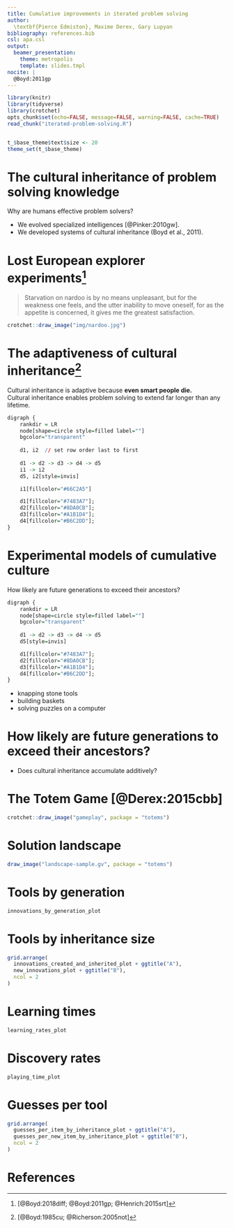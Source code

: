```yaml
---
title: Cumulative improvements in iterated problem solving
author: 
  \textbf{Pierce Edmiston}, Maxime Derex, Gary Lupyan
bibliography: references.bib
csl: apa.csl
output:
  beamer_presentation:
    theme: metropolis
    template: slides.tmpl
nocite: |
  @Boyd:2011gp
---
```

```r
library(knitr)
library(tidyverse)
library(crotchet)
opts_chunk$set(echo=FALSE, message=FALSE, warning=FALSE, cache=TRUE)
read_chunk("iterated-problem-solving.R")
```
```r
```
```r
t_$base_theme$text$size <- 20
theme_set(t_$base_theme)
```

# The cultural inheritance of problem solving knowledge

Why are humans effective problem solvers?

- We evolved specialized intelligences [@Pinker:2010gw].
- We developed systems of cultural inheritance (Boyd et al., 2011).

<!--
Today I'm going to tell you about some research that I've been working on
with Max Derex and Gary Lupyan that is related to one of the big questions
in how we understand human evolution.

Humans are incredibly effective problem solvers. Some of the clearest
evidence of this is the fact that humans have been able to solve the
problems necessary for survival in nearly every terrestrial environment
on the planet. No other single species comes close to being able to
survive in such a wide variety of environmental conditions.
So what makes humans such effective problem solvers?

One answer to this question is that we have evolved specialized intelligences.
On this view, we are effective problem solvers because we have specialized
brains that enable individuals to be smart and solve problems on their own.

An alternative view is that we owe our success in problem solving in large
part to our systems of cultural inheritance. On this view, it's not our
ability to solve problems as individuals that is all that impressive.
Instead, it's our ability to copy other people that makes us adaptive
problem solvers. Humans may be smart, but cultures are smarter.
-->

# Lost European explorer experiments[^lostexplorer]

> Starvation on nardoo is by no means unpleasant, but for the weakness one
  feels, and the utter inability to move oneself, for as the appetite is
  concerned, it gives me the greatest satisfaction.

```r
crotchet::draw_image("img/nardoo.jpg")
```

[^lostexplorer]: [@Boyd:2018diff; @Boyd:2011gp; @Henrich:2015srt]

<!--
A favorite source of evidence for why cultures are more adaptive than
individuals comes from what Rob Boyd has termed the Lost European explorer
experiments. This is where a group of intelligent and well-equipped
adventurers somehow gets stranded in a foreign land, and the test is whether
they can survive off the land long enough to make it back home. The irony of
these experiments is that the explorers often die right alongside indigenous
populations who have somehow figured out how to thrive in the same
environment.

An example of this is the Burke and Wills expedition across Australia. As they
ventured across inland Australia they were running out of supplies, but they
ran into a group of Aborigines that was surviving off the land just fine. They
saw that these Aborigines survived largely by eating an acquatic fern called
nardoo, pictured here. The Aborigines prepared this plant by mashing it into
a paste and forming it into little cakes. But all the explorers saw was that
the Aborigines were eating a lot of nardoo, and so they assumed it wasn't
harmful. It turns out that the food preparation process removed toxins from
the nardoo, and when eaten unprepared, it caused a form of thamine deficiency
that ultimately lead to their deaths.

Here is a passage from Wills diary shortly before he died, describing how
odd it was to die of starvation with a full belly.

> Starvation on nardoo is by no means unpleasant, but for the weakness one
  feels, and the utter inability to move oneself, for as the appetite is
  concerned, it gives me the greatest satisfaction.

The Lost European explorer experiments demonstrate that cultures seem to be
better at solving the problems necessary for survival than any individual
plopped down in the same environmental conditions.
-->

# The adaptiveness of cultural inheritance[^br]

Cultural inheritance is adaptive because **even smart people die.**  
Cultural inheritance enables problem solving to extend far longer than any lifetime.  

```r
digraph {
    rankdir = LR
    node[shape=circle style=filled label=""]
    bgcolor="transparent"
    
    d1, i2  // set row order last to first
    
    d1 -> d2 -> d3 -> d4 -> d5
    i1 -> i2
    d5, i2[style=invis]

    i1[fillcolor="#66C2A5"]

    d1[fillcolor="#7483A7"];
    d2[fillcolor="#8DA0CB"];
    d3[fillcolor="#A1B1D4"];
    d4[fillcolor="#B6C2DD"];
}
```

[^br]: [@Boyd:1985cu; @Richerson:2005not]

<!--
Why is cultural inheritance adaptive? Why is it more beneficial to be able to
copy someone else than it is to be able to solve problems as individuals?

One of the basic arguments given for why cultural inheritance is adaptive is
that even smart people die.

If you cannot copy, you can only accomplish so much on your own in a single
lifetime, no matter how smart you are. If you can copy, you can instead spend
your life improving what other people invented.

What this means is that problem solving can extend far longer than any single
lifetime. Eventually, cultures can solve problems that individuals cannot.
-->

# Experimental models of cumulative culture

How likely are future generations to exceed their ancestors?

```r
digraph {
    rankdir = LR
    node[shape=circle style=filled label=""]
    bgcolor="transparent"
    
    d1 -> d2 -> d3 -> d4 -> d5
    d5[style=invis]

    d1[fillcolor="#7483A7"];
    d2[fillcolor="#8DA0CB"];
    d3[fillcolor="#A1B1D4"];
    d4[fillcolor="#B6C2DD"];
}
```

- knapping stone tools
- building baskets
- solving puzzles on a computer

# How likely are future generations to exceed their ancestors?

- Does cultural inheritance accumulate additively?

# The Totem Game [@Derex:2015cbb]

```r
crotchet::draw_image("gameplay", package = "totems")
```

# Solution landscape

```r
draw_image("landscape-sample.gv", package = "totems")
```

# Tools by generation

```r
innovations_by_generation_plot
```

# Tools by inheritance size

```r
grid.arrange(
  innovations_created_and_inherited_plot + ggtitle("A"),
  new_innovations_plot + ggtitle("B"),
  ncol = 2
)
```

# Learning times

```r
learning_rates_plot
```

# Discovery rates

```r
playing_time_plot
```

# Guesses per tool

```r
grid.arrange(
  guesses_per_item_by_inheritance_plot + ggtitle("A"),
  guesses_per_new_item_by_inheritance_plot + ggtitle("B"),
  ncol = 2
)
```

# References {.allowframebreaks}

\setlength{\parindent}{-0.2in}
\setlength{\leftskip}{0.25in}
\noindent
\footnotesize
